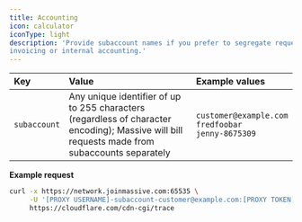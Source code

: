 ```yaml
---
title: Accounting
icon: calculator
iconType: light
description: 'Provide subaccount names if you prefer to segregate requests for your customer
invoicing or internal accounting.'
---
```


| Key          | Value                                                                                                                                         | Example values                                                |
| :----------- | :---------------------------------------------------------------------------------------------------------------------------------------------| :------------------------------------------------------------ |
| `subaccount` | Any unique identifier of up to 255 characters (regardless of character encoding); Massive will bill requests made from subaccounts separately | `customer@example.com`<br />`fredfoobar`<br />`jenny-8675309` |

**Example request**

```bash
curl -x https://network.joinmassive.com:65535 \
     -U '[PROXY USERNAME]-subaccount-customer@example.com:[PROXY TOKEN]' \
     https://cloudflare.com/cdn-cgi/trace
```
